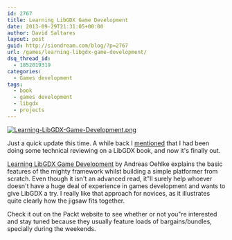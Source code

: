 ```yaml
---
id: 2767
title: Learning LibGDX Game Development
date: 2013-09-29T21:31:05+00:00
author: David Saltares
layout: post
guid: http://siondream.com/blog/?p=2767
url: /games/learning-libgdx-game-development/
dsq_thread_id:
  - 1852019319
categories:
  - Games development
tags:
  - book
  - games development
  - libgdx
  - projects
---
```


[![Learning-LibGDX-Game-Development.png](/img/wp/Learning-LibGDX-Game-Development.webp)](http://www.packtpub.com/learning-libgdx-game-development/book)

Just a quick update this time. A while back I [mentioned](/games/book-learning-libgdx-game-development/) that I had been doing some technical reviewing on a LibGDX book, and now it's finally out.

[Learning LibGDX Game Development](http://www.packtpub.com/learning-libgdx-game-development/book) by Andreas Oehlke explains the basic features of the mighty framework whilst building a simple platformer from scratch. Even though it isn't an advanced read, it"ll surely help whoever doesn't have a huge deal of experience in games development and wants to give LibGDX a try. I really like that approach for novices, as it illustrates quite clearly how the jigsaw fits together.

Check it out on the Packt website to see whether or not you"re interested and stay tuned because they usually feature loads of bargains/bundles, specially during the weekends.
